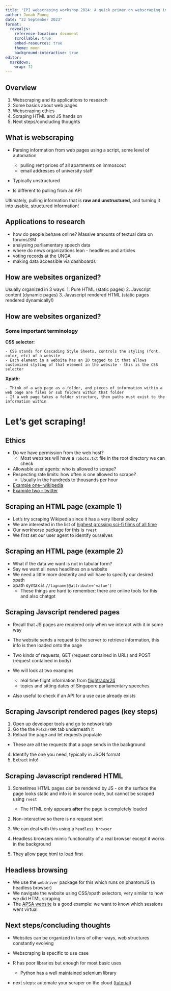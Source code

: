 ---
title: "IPI webscraping workshop 2024: A quick primer on webscraping in R"
author: Jonah Foong
date: "22 September 2023"
format: 
  revealjs:
    reference-location: document
    scrollable: true
    embed-resources: true
    theme: moon
    background-interactive: true
editor: 
  markdown: 
    wrap: 72
---

## Overview

1. Webscraping and its applications to research
2. Some basics about web pages
3. Webscraping ethics
4. Scraping HTML and JS hands on
5. Next steps/concluding thoughts

## What is webscraping

- Parsing information from web pages using a script, some level of automation

    - pulling rent prices of all apartments on immoscout
    - email addresses of university staff
- Typically unstructured
- Is different to pulling from an API

Ultimately, pulling information that is **raw and unstructured**, and turning it into usable, structured information!

## Applications to research 

- how do people behave online? Massive amounts of textual data on forums/SM
- analysing parliamentary speech data
- where do news organizations lean - headlines and articles
- voting records at the UNGA
- making data accessible via dashboards

## How are websites organized?

Usually organized in 3 ways:
  1. Pure HTML (static pages)
  2. Javscript content (dynamic pages)
  3. Javascript rendered HTML (static pages rendered dynamically!)

## How are websites organized?

### Some important terminology

**CSS selector:**

    - CSS stands for Cascading Style Sheets, controls the styling (font, color, etc) of a website
    - Each element in a website has an ID tagged to it that allows customized styling of that element in the website - this is the CSS selector
    
**Xpath:**

    - Think of a web page as a folder, and pieces of information within a web page are files or sub folders within that folder
    - If a web page takes a folder structure, then paths must exist to the information within

<!-- ::: {.panel-tabset} -->

<!-- ### HTML -->

<!-- - Information you want can be found in source code -->


<!-- ### Javscript -->

<!-- - Information you want cannot be found in source code -->


<!-- ::: -->

# Let's get scraping!

## Ethics

- Do we have permission from the web host? 
  - Most websites will have a `robots.txt` file in the root directory we can check
- Allowable user agents: who is allowed to scrape?
- Respecting rate limits: how often is one allowed to scrape?
  - Usually in the hundreds to thousands per hour

- [Example one- wikipedia](https://en.wikipedia.org/robots.txt){target="_blank"}
- [Example two - twitter](https://twitter.com/robots.txt){target="_blank"}

## Scraping an HTML page (example 1)

- Let's try scraping Wikipedia since it has a very liberal policy
- We are interested in the list of [highest grossing sci-fi films of all time](https://en.wikipedia.org/wiki/List_of_highest-grossing_science_fiction_films)
- Our workhorse package for this is `rvest`
- We first set our user agent to identify ourselves

## Scraping an HTML page (example 2)

- What if the data we want is not in tabular form?
- Say we want all news headlines on a website
- We need a little more dexterity and will have to specify our desired xpath
- xpath syntax is `//tagname[@attribute='value']`
  - These things are hard to remember; there are online tools for this and also chatgpt

## Scraping Javscript rendered pages {.smaller}

- Recall that JS pages are rendered only when we interact with it in some way
- The website sends a request to the server to retrieve information, this info is then loaded onto the page
- Two kinds of requests, GET (request contained in URL) and POST (request contained in body)
- We will look at two examples

    - real time flight information from [flightradar24](https://www.flightradar24.com/)
    - topics and sitting dates of Singapore parliamentary speeches
- Also useful to check if an API for a use case already exists

## Scraping Javscript rendered pages (key steps)

1. Open up developer tools and go to network tab
2. Go the the `Fetch/XHR` tab underneath it
3. Reload the page and let requests populate
  - These are all the requests that a page sends in the background
4. Identify the one you need, typically in JSON format
5. Extract info!

## Scraping Javascript rendered HTML {.smaller}

1. Sometimes HTML pages can be rendered by JS - on the surface the page looks static and info is in source code, but cannot be scraped using `rvest`

    - The HTML only appears **after** the page is completely loaded
2. Non-interactive so there is no request sent
3. We can deal with this using a `headless browser`
4. Headless browsers mimic functionality of a real browser except it works in the background
5. They allow page html to load first

## Headless browsing

- We use the `webdriver` package for this which runs on phantomJS (a headless browser)
- We navigate the website using CSS/xpath selectors, very similar to how we did HTML scraping
- The [APSA website](https://convention2.allacademic.com/one/apsa/apsa23/index.php) is a good example: we want to know which sessions went virtual


## Next steps/concluding thoughts

- Websites can be organized in tons of other ways, web structures constantly evolving
- Webscraping is specific to use case
- R has poor libraries but enough for most basic uses
  
    - Python has a well maintained selenium library
- next steps: automate your scraper on the cloud ([tutorial](https://jonfoong.github.io/writings/rscrapergcp/))








